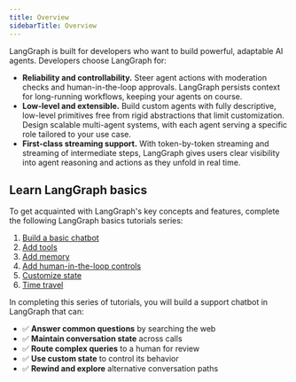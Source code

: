 ```yaml
---
title: Overview
sidebarTitle: Overview
---
```

LangGraph is built for developers who want to build powerful, adaptable AI agents. Developers choose LangGraph for:

* **Reliability and controllability.** Steer agent actions with moderation checks and human-in-the-loop approvals. LangGraph persists context for long-running workflows, keeping your agents on course.
* **Low-level and extensible.** Build custom agents with fully descriptive, low-level primitives free from rigid abstractions that limit customization. Design scalable multi-agent systems, with each agent serving a specific role tailored to your use case.
* **First-class streaming support.** With token-by-token streaming and streaming of intermediate steps, LangGraph gives users clear visibility into agent reasoning and actions as they unfold in real time.

## Learn LangGraph basics

To get acquainted with LangGraph's key concepts and features, complete the following LangGraph basics tutorials series:

1. [Build a basic chatbot](/langgraph-platform/langgraph-basics/1-build-basic-chatbot)
2. [Add tools](/langgraph-platform/langgraph-basics/2-add-tools)
3. [Add memory](/langgraph-platform/langgraph-basics/3-add-memory)
4. [Add human-in-the-loop controls](/langgraph-platform/langgraph-basics/4-human-in-the-loop)
5. [Customize state](/langgraph-platform/langgraph-basics/5-customize-state)
6. [Time travel](/langgraph-platform/langgraph-basics/6-time-travel)

In completing this series of tutorials, you will build a support chatbot in LangGraph that can:

* ✅ **Answer common questions** by searching the web
* ✅ **Maintain conversation state** across calls  
* ✅ **Route complex queries** to a human for review  
* ✅ **Use custom state** to control its behavior  
* ✅ **Rewind and explore** alternative conversation paths
